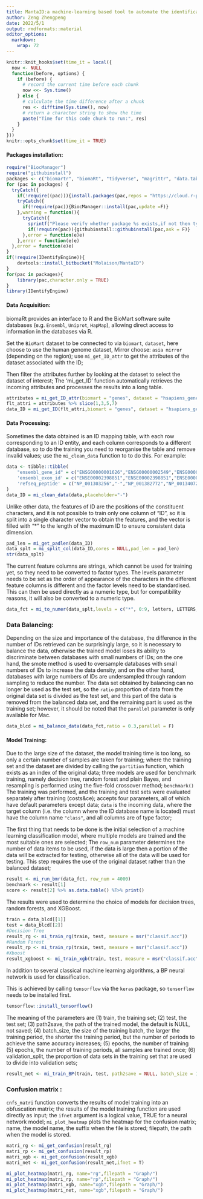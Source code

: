 ---
title: MantaID:a machine-learning based tool to automate the identification of biological database IDs
author: Zeng Zhengpeng
date: 2022/5/1
output: rmdformats::material
editor_options: 
  markdown: 
    wrap: 72
---

```{r global-options, include=FALSE}
knitr::knit_hooks$set(time_it = local({
  now <- NULL
  function(before, options) {
    if (before) {
      # record the current time before each chunk
      now <<- Sys.time()
    } else {
      # calculate the time difference after a chunk
      res <- difftime(Sys.time(), now)
      # return a character string to show the time
      paste("Time for this code chunk to run:", res)
    }
  }
}))
knitr::opts_chunk$set(time_it = TRUE)
```

#### Packages installation:

```{r}
require("BiocManager")
require("githubinstall")
packages <- c("biomartr", "biomaRt", "tidyverse", "magrittr", "data.table", "magrittr", "mlr3verse", "skimr", "roxygen2", "tidyverse", "parallel", "scutr", "reshape2", "RColorBrewer", "caret", "tensorflow", "keras", "reticulate", "skimr", "tfdatasets")
for (pac in packages) {
  tryCatch({
  	if(!require((pac))){install.packages(pac,repos = "https://cloud.r-project.org")}},warning = function(){
    tryCatch({
      if(!require(pac)){BiocManager::install(pac,update	=F)}
    },warning = function(){
      tryCatch({
        sprintf("Please verify whether package %s exists,if not then type 0 to pass.")
        if(!require(pac)){githubinstall::githubinstall(pac,ask = F)}
      },error = function(e)e)
    },error = function(e)e)
  },error = function(e)e)
}
if(!require(IDentifyEngine)){
	devtools::install_bitbucket("Molaison/MantaID")
}
for(pac in packages){
	library(pac,character.only = TRUE)
}
library(IDentifyEngine)
```

#### Data Acquisition:
biomaRt provides an interface to R and the BioMart software suite databases (e.g. `Ensembl`, `Uniprot`, `HapMap`), allowing direct access to information in the databases via R.

Set the `BioMart` dataset to be connected to via `biomart`, `dataset`, here choose to use the human genome dataset, Mirror choose: `asia mirror` (depending on the region); use `mi_get_ID_attr` to get the attributes of the dataset associated with the ID;

Then filter the attributes further by looking at the dataset to select the dataset of interest;
The 'mi_get_ID' function automatically retrieves the incoming attributes and processes the results into a long table.

```{r}

attributes = mi_get_ID_attr(biomart = "genes", dataset = "hsapiens_gene_ensembl", mirror = "asia")
flt_attri = attributes %>% slice(1,3,5,7)
data_ID = mi_get_ID(flt_attri,biomart = "genes", dataset = "hsapiens_gene_ensembl", mirror = "asia")
```

#### Data Processing:

Sometimes the data obtained is an ID mapping table, with each row corresponding to an ID
entity, and each column corresponds to a different database, so to do the training you need to reorganise the table and remove invalid values; use the `mi_clean_data` function to
to do this. For example:

```{r}
data <- tibble::tibble(
	"ensembl_gene_id" = c("ENSG00000001626","ENSG00000002549","ENSG00000002586","ENSG00000002745"),
	'ensembl_exon_id' = c("ENSE00002398851","ENSE00002398851","ENSE00002398851","ENSE00002398851"),
	'refseq_peptide' = c("NP_001303256","-","NP_001382772","NP_001340728")
)
data_ID = mi_clean_data(data,placeholder="-")
```

Unlike other data, the features of ID are the positions of the constituent characters, and it is not possible to train only one column of "ID", so it is split into a single character vector to obtain the features, and the vector is filled with "\*" to the length of the maximum ID to ensure consistent data dimension.

```{r}
pad_len = mi_get_padlen(data_ID)
data_splt = mi_split_col(data_ID,cores = NULL,pad_len = pad_len)
str(data_splt)
```

The current feature columns are strings, which cannot be used for training yet, so they need to be converted to factor types. The levels parameter needs to be set as the order of appearance of the characters in the different feature columns is different and the factor levels need to be standardised. This can then be used directly as a numeric type, but for compatibility reasons, it will also be converted to a numeric type.

```{r}
data_fct = mi_to_numer(data_splt,levels = c("*", 0:9, letters, LETTERS, "_", ".", "-", " ", "/", "\\", ":"))
```

### Data Balancing:

Depending on the size and importance of the database, the difference in the number of IDs retrieved can be surprisingly large, so it is necessary to balance the data, otherwise the trained model loses its ability to discriminate between databases with small numbers of IDs; on the one hand, the smote method is used to oversample databases with small numbers of IDs to increase the data density, and on the other hand, databases with large numbers of IDs are undersampled through random sampling to reduce the number. The data set obtained by balancing can no longer be used as the test set, so the `ratio` proportion of data from the original data set is divided as the test set, and this part of the data is removed from the balanced data set, and the remaining part is used as the training set; however, it should be noted that the `parallel` parameter is only available for Mac.

```{r}
data_blcd = mi_balance_data(data_fct,ratio = 0.3,parallel = F)
```

#### Model Training:

Due to the large size of the dataset, the model training time is too long, so only a certain number of samples are taken for training; where the training set and the dataset are divided by calling the `partition` function, which exists as an index of the original data; three models are used for benchmark training, namely decision tree, random forest and plain Bayes, and resampling is performed using the five-fold crossover method; `benchmark()` The training was performed, and the training and test sets were evaluated separately after training (costs&ce);
accepts four parameters, all of which have default parameters except data; `data` is the incoming data, where the target column (i.e. the column where the ID database name is located) must have the column name `"class"`, and all columns are of type factor;

The first thing that needs to be done is the initial selection of a machine learning classification model, where multiple models are trained and the most suitable ones are selected;
The `row_num` parameter determines the number of data items to be used, if the data is large then a portion of the data will be extracted for testing, otherwise all of the data will be used for testing. This step requires the use of the original dataset rather than the balanced dataset;

```{r echo=FALSE, message=FALSE, hide=TRUE}
result <- mi_run_bmr(data_fct, row_num = 4000)
benchmark <- result[1]
score <- result[2] %>% as.data.table() %T>% print()
```

The results were used to determine the choice of models for decision trees, random forests, and XGBoost.

```{r}
train = data_blcd[[1]]
test = data_blcd[[2]]
#Decision Tree
result_rg <- mi_train_rg(train, test, measure = msr("classif.acc"))
#Random Forest
result_rp <- mi_train_rp(train, test, measure = msr("classif.acc"))
#Xboost
result_xgboost <- mi_train_xgb(train, test, measure = msr("classif.acc"))
```

In addition to several classical machine learning algorithms, a BP neural network is used for classification.

This is achieved by calling `tensorflow` via the `keras` package, so `tensorflow` needs to be installed first.

```{r}
tensorflow::install_tensorflow()
```

The meaning of the parameters are (1) train, the training set; (2) test, the test set; (3) path2save, the path of the trained model, the default is NULL, not saved; (4) batch_size, the size of the training batch, the larger the training period, the shorter the training period, but the number of periods to achieve the same accuracy increases; (5) epochs, the number of training (5) epochs, the number of training periods, all samples are trained once; (6) validation_split, the proportion of data sets in the training set that are used to divide into validation sets;

```{R}
result_net <- mi_train_BP(train, test, path2save = NULL, batch_size = 128, epochs = 64, validation_split = 0.3)
```

### Confusion matrix :

`cnfs_matri`
function converts the results of model training into an obfuscation matrix; the results of the model training function are used directly as input; the `ifnet` argument is a logical value, TRUE for a neural network model;
`mi_plot_heatmap` plots the heatmap for the confusion matrix; name, the model name, the suffix when the file is stored; filepath, the path when the model is stored.

```{r}


matri_rg <- mi_get_confusion(result_rg)
matri_rp <- mi_get_confusion(result_rp)
matri_xgb <- mi_get_confusion(result_xgb)
matri_net <- mi_get_confusion(result_net,ifnet = T)

mi_plot_heatmap(matri_rg, name="rg",filepath = "Graph/")
mi_plot_heatmap(matri_rp, name="rp",filepath = "Graph/")
mi_plot_heatmap(matri_xgb, name="xgb",filepath = "Graph/")
mi_plot_heatmap(matri_net, name="xgb",filepath = "Graph/")
```
